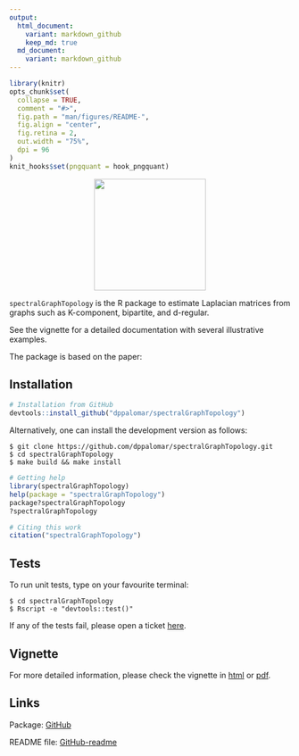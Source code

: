 ```yaml
---
output:
  html_document:
    variant: markdown_github
    keep_md: true
  md_document:
    variant: markdown_github
---
```


<!-- README.md is generated from README.Rmd. Please edit that file -->

```r
library(knitr)
opts_chunk$set(
  collapse = TRUE,
  comment = "#>",
  fig.path = "man/figures/README-",
  fig.align = "center",
  fig.retina = 2,
  out.width = "75%",
  dpi = 96
)
knit_hooks$set(pngquant = hook_pngquant)
```

<p align="center">
<img src="static/logo.png" width="200">
</p>

`spectralGraphTopology` is the R package to estimate Laplacian matrices from
graphs such as K-component, bipartite, and d-regular.

See the vignette for a detailed documentation with several illustrative examples.

The package is based on the paper:

## Installation
```r
# Installation from GitHub
devtools::install_github("dppalomar/spectralGraphTopology")
```

Alternatively, one can install the development version as follows:
```
$ git clone https://github.com/dppalomar/spectralGraphTopology.git
$ cd spectralGraphTopology
$ make build && make install
```

```r
# Getting help
library(spectralGraphTopology)
help(package = "spectralGraphTopology")
package?spectralGraphTopology
?spectralGraphTopology

# Citing this work
citation("spectralGraphTopology")
```

## Tests
To run unit tests, type on your favourite terminal:
```
$ cd spectralGraphTopology
$ Rscript -e "devtools::test()"
```

If any of the tests fail, please open a ticket [here](https://github.com/dppalomar/spectralGraphTopology/issues).

## Vignette
For more detailed information, please check the vignette in
[html](https://rawgit.com/dppalomar/spectralGraphTopology/master/vignettes/SpectralGraphTopology-vignette.html) or
[pdf](https://rawgit.com/dppalomar/spectralGraphTopology/master/vignettes/SpectralGraphTopology-vignette.pdf).


## Links
Package: [GitHub](https://github.com/dppalomar/spectralGraphTopology)

README file: [GitHub-readme](https://rawgit.com/dppalomar/spectralGraphTopology/master/README.html)

